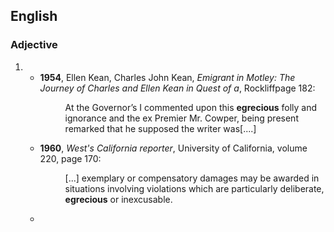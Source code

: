 ==English==

===Adjective===
{{head|en|misspelling}}

# {{misspelling of|egregious|lang=en}}
#* '''1954''', Ellen Kean, Charles John Kean, ''Emigrant in Motley: The Journey of Charles and Ellen Kean in Quest of a'', Rockliffpage 182:
#*: At the Governor’s I commented upon this '''egrecious''' folly and ignorance and the ex Premier Mr. Cowper, being present remarked that he supposed the writer was[....]
#* '''1960''', ''West's California reporter'', University of California, volume 220, page 170:
#*: [...] exemplary or compensatory damages may be awarded in situations involving violations which are particularly deliberate, '''egrecious''' or inexcusable.
#* {{quote-text|year=2006|author=J. E. Grant|title=The Ropes Held Him Up -- Boxing Essays and Articles|page=198|isbn=1430303352|passage=If you want to understand what is wrong with the alphabets, look no further than that '''egrecious''' oversight.}}